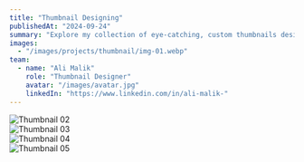 ```yaml
---
title: "Thumbnail Designing"
publishedAt: "2024-09-24"
summary: "Explore my collection of eye-catching, custom thumbnails designed to captivate audiences and boost engagement. Each design is tailored to highlight key content and reflect brand identity, ensuring your visuals stand out."
images:
  - "/images/projects/thumbnail/img-01.webp"
team:
  - name: "Ali Malik"
    role: "Thumbnail Designer"
    avatar: "/images/avatar.jpg"
    linkedIn: "https://www.linkedin.com/in/ali-malik-"
---
```


![Thumbnail 02](/images/projects/thumbnail/img-02.webp)  
![Thumbnail 03](/images/projects/thumbnail/img-03.webp)  
![Thumbnail 04](/images/projects/thumbnail/img-04.webp)  
![Thumbnail 05](/images/projects/thumbnail/img-05.webp)  
